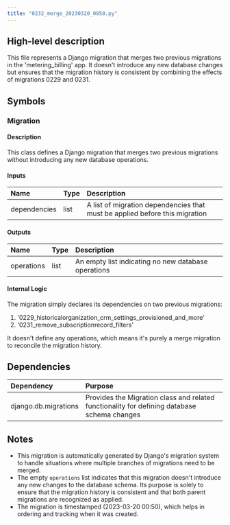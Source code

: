 ```yaml
---
title: "0232_merge_20230320_0050.py"
---
```


## High-level description
This file represents a Django migration that merges two previous migrations in the 'metering_billing' app. It doesn't introduce any new database changes but ensures that the migration history is consistent by combining the effects of migrations 0229 and 0231.

## Symbols

### Migration
#### Description
This class defines a Django migration that merges two previous migrations without introducing any new database operations.

#### Inputs
| Name | Type | Description |
|:-----|:-----|:------------|
| dependencies | list | A list of migration dependencies that must be applied before this migration |

#### Outputs
| Name | Type | Description |
|:-----|:-----|:------------|
| operations | list | An empty list indicating no new database operations |

#### Internal Logic
The migration simply declares its dependencies on two previous migrations:
1. '0229_historicalorganization_crm_settings_provisioned_and_more'
2. '0231_remove_subscriptionrecord_filters'

It doesn't define any operations, which means it's purely a merge migration to reconcile the migration history.

## Dependencies
| Dependency | Purpose |
|:-----------|:--------|
| django.db.migrations | Provides the Migration class and related functionality for defining database schema changes |

## Notes
- This migration is automatically generated by Django's migration system to handle situations where multiple branches of migrations need to be merged.
- The empty `operations` list indicates that this migration doesn't introduce any new changes to the database schema. Its purpose is solely to ensure that the migration history is consistent and that both parent migrations are recognized as applied.
- The migration is timestamped (2023-03-20 00:50), which helps in ordering and tracking when it was created.
